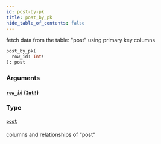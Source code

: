 ```yaml
---
id: post-by-pk
title: post_by_pk
hide_table_of_contents: false
---
```


fetch data from the table: "post" using primary key columns

```graphql
post_by_pk(
  row_id: Int!
): post
```

### Arguments

#### [`row_id`](#) ([`Int!`](/07-graphql/scalars/int))

### Type

#### [`post`](/07-graphql/objects/post)

columns and relationships of "post"
